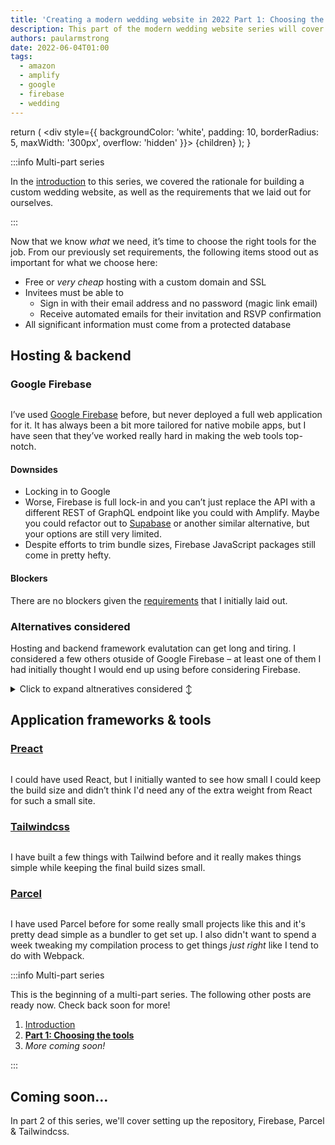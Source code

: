 ```yaml
---
title: 'Creating a modern wedding website in 2022 Part 1: Choosing the tools'
description: This part of the modern wedding website series will cover tools chosen to satisfy requirements of creating a modern wedding website in 2022.
authors: paularmstrong
date: 2022-06-04T01:00
tags:
  - amazon
  - amplify
  - google
  - firebase
  - wedding
---
```



  return (
    <div style={{ backgroundColor: 'white', padding: 10, borderRadius: 5, maxWidth: '300px', overflow: 'hidden' }}>
      {children}
    </div>
  );
}

:::info Multi-part series

In the [introduction](index.mdx) to this series, we covered the rationale for building a custom wedding website, as well as the requirements that we laid out for ourselves.

:::

Now that we know _what_ we need, it’s time to choose the right tools for the job. From our previously set requirements, the following items stood out as important for what we choose here:

- Free or _very cheap_ hosting with a custom domain and SSL
- Invitees must be able to
  - Sign in with their email address and no password (magic link email)
  - Receive automated emails for their invitation and RSVP confirmation
- All significant information must come from a protected database

<!-- truncate -->

## Hosting & backend

### Google Firebase

<ImageWrapper>
  <Image img={firebaseImage} alt="" />
</ImageWrapper>

I’ve used [Google Firebase](https://firebase.google.com/) before, but never deployed a full web application for it. It has always been a bit more tailored for native mobile apps, but I have seen that they’ve worked really hard in making the web tools top-notch.

#### Downsides

- Locking in to Google
- Worse, Firebase is full lock-in and you can’t just replace the API with a different REST of GraphQL endpoint like you could with Amplify. Maybe you could refactor out to [Supabase](https://supabase.com/) or another similar alternative, but your options are still very limited.
- Despite efforts to trim bundle sizes, Firebase JavaScript packages still come in pretty hefty.

#### Blockers

There are no blockers given the [requirements](#requirements) that I initially laid out.

### Alternatives considered

Hosting and backend framework evalutation can get long and tiring. I considered a few others otuside of Google Firebase – at least one of them I had initially thought I would end up using before considering Firebase.

<details>
  <summary>Click to expand altneratives considered ↕</summary>

#### AWS Amplify

<ImageWrapper>
  <Image img={awsAmplifyImage} alt="" />
</ImageWrapper>

Initially, I had hoped to be able to try out [AWS Amplify](https://docs.amplify.aws/). It would be an opportunity to learn something new that I hadn’t worked with before. It has a free tier and I thought it should cover everything that I wanted. Unfortunately there were roadblocks from the start.

##### Downsides

- The documentation pushed me through a web wizard. This wizard, while neat and provided a small overview to me of what might be capable, I tend to only really learn by _doing_ and writing code. I did find the docs I needed eventually by searching for "AWS Amplify getting started JavaScript".
- "To set up the project, we’ll first create a new React app with create-react-app" -- I don’t want create-react-app! Where are the instructions to do this differently?
- Everything in their documentation kept pushing me at `@aws-amplify/ui-react`. It seemed basic enough, but wanting to get this together quickly, I didn’t want to _also_ learn another UI component framework.
- Locking in to Amazon
- It seemed like Amplify is really just a little piece of the Amazon puzzle and I’d mostly need to string a bunch of services together, eg SES for sending emails.

##### Blockers

Unfortunately, there were a number of blockers that came up for me during investigation and prototyping:

- It’s not possible to sign in with just an email address.
- I really didn’t want to use GraphQL, even if it’s the "new hotness". That’s just overkill for what I was looking to do.
- REST might have been okay, but also still overkill needing to pick & choose the right tools to fetch data and manage state.

#### Supabase

<ImageWrapper>
  <Image img={supabaseLogo} alt="" />
</ImageWrapper>

I would have liked to have tried [Supabase](https://supabase.com) since it's open-source and free. However, I didn't dive too far into it after the two blockers that I found:

- Cloud functions are only experimental and very limited
- No automated HTML email sending available

#### Parse Platform

<ImageWrapper>
  <Image img={parseLogo} alt="" />
</ImageWrapper>

Parse is another open source platform that I looked at briefly. Unfortunately, it had too many blockers to consider even prototyping.

- No email sending available
- It’s not possible to sign in with just an email address.
- Hosting limitations and potential cost
  - Hosting a Parse Platform application would either require a lot of setup and cost with another provider, or using [Back4App's free plan](https://www.back4app.com/compare-all-plans, which doesn't appear to have SSL.

</details>

## Application frameworks & tools

### [Preact](https://preactjs.com/)

<ImageWrapper>
  <Image img={preactLogo} alt="" />
</ImageWrapper>

I could have used React, but I initially wanted to see how small I could keep the build size and didn’t think I'd need any of the extra weight from React for such a small site.

### [Tailwindcss](https://tailwindcss.com/)

<ImageWrapper>
  <Image img={tailwindLogo} alt="" />
</ImageWrapper>

I have built a few things with Tailwind before and it really makes things simple while keeping the final build sizes small.

### [Parcel](https://parceljs.org/)

<ImageWrapper>
  <Image img={parcelLogo} alt="" />
</ImageWrapper>

I have used Parcel before for some really small projects like this and it's pretty dead simple as a bundler to get set up. I also didn't want to spend a week tweaking my compilation process to get things _just right_ like I tend to do with Webpack.

:::info Multi-part series

This is the beginning of a multi-part series. The following other posts are ready now. Check back soon for more!

1. [Introduction](index.mdx)
2. [**Part 1: Choosing the tools**](part-1.mdx)
3. _More coming soon!_

:::

## Coming soon…

In part 2 of this series, we'll cover setting up the repository, Firebase, Parcel & Tailwindcss.
